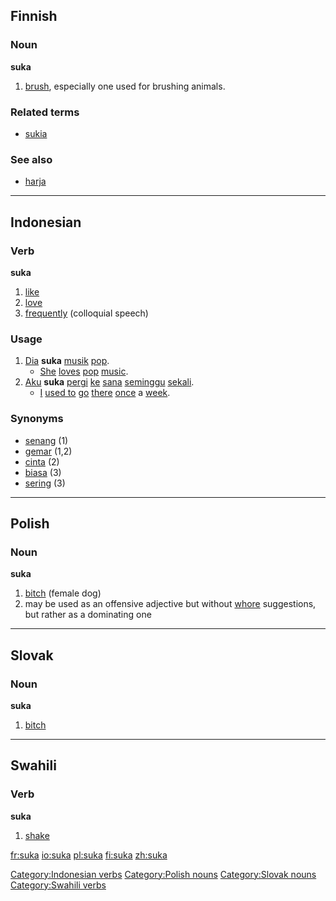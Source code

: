 ==Finnish==

===Noun===
'''suka'''

# [[brush]], especially one used for brushing animals.

===Related terms===
*[[sukia]]

===See also===
*[[harja#Finnish|harja]]

----

==Indonesian==

===Verb===
'''suka'''

# [[like]]
# [[love]]
# [[frequently]] (colloquial speech)

===Usage===
# [[dia|Dia]] '''suka''' [[musik]] [[pop]].
#* [[she|She]] [[love]]s [[pop]] [[music]].
# [[aku|Aku]] '''suka''' [[pergi]] [[ke]] [[sana]] [[minggu|seminggu]] [[sekali]].
#* [[I]] [[used to]] [[go]] [[there]] [[once]] a [[week]].

===Synonyms===
*[[senang]] (1)
*[[gemar]] (1,2)
*[[cinta]] (2)
*[[biasa]] (3)
*[[sering]] (3)

[[Category:Indonesian verbs]]

----

==Polish== 
===Noun===
'''suka''' {{f}}

# [[bitch]] (female dog)
# may be used as an offensive adjective but without [[whore]] suggestions, but rather as a dominating one

[[Category:Polish nouns]]

----

==Slovak==
===Noun===
'''suka'''

#[[bitch]]

[[Category:Slovak nouns]]

----

==Swahili==

===Verb===
'''suka'''

# [[shake]]

[[Category:Swahili verbs]]

[[fr:suka]]
[[io:suka]]
[[pl:suka]]
[[fi:suka]]
[[zh:suka]]